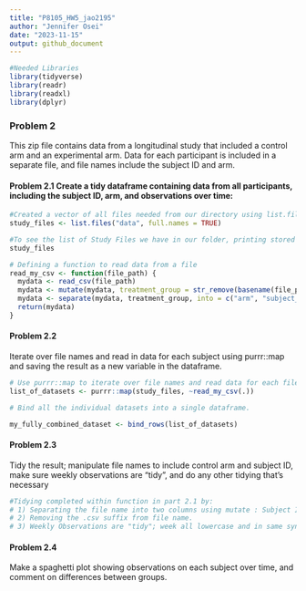 ```yaml
---
title: "P8105_HW5_jao2195"
author: "Jennifer Osei"
date: "2023-11-15"
output: github_document
---
```


```r
#Needed Libraries
library(tidyverse)
library(readr)
library(readxl)
library(dplyr)
```

### Problem 2
This zip file contains data from a longitudinal study that included a control arm and an experimental arm. Data for each participant is included in a separate file, and file names include the subject ID and arm.

#### Problem 2.1 Create a tidy dataframe containing data from all participants, including the subject ID, arm, and observations over time:

```r
#Created a vector of all files needed from our directory using list.files() function.
study_files <- list.files("data", full.names = TRUE)

#To see the list of Study Files we have in our folder, printing stored variable above.
study_files

# Defining a function to read data from a file
read_my_csv <- function(file_path) {
  mydata <- read_csv(file_path)
  mydata <- mutate(mydata, treatment_group = str_remove(basename(file_path), "\\.csv")) #Remove .csv
  mydata <- separate(mydata, treatment_group, into = c("arm", "subject_id"), sep = "_") #creating 2 columns one for Subject Arm and the other for Subject ID from the filename. 
  return(mydata)
}
```

#### Problem 2.2 
Iterate over file names and read in data for each subject using purrr::map and saving the result as a new variable in the dataframe.

```r
# Use purrr::map to iterate over file names and read data for each file.
list_of_datasets <- purrr::map(study_files, ~read_my_csv(.))

# Bind all the individual datasets into a single dataframe.

my_fully_combined_dataset <- bind_rows(list_of_datasets)
```

#### Problem 2.3
Tidy the result; manipulate file names to include control arm and subject ID, make sure weekly observations are “tidy”, and do any other tidying that’s necessary

```r
#Tidying completed within function in part 2.1 by:
# 1) Separating the file name into two columns using mutate : Subject ID and Arm 
# 2) Removing the .csv suffix from file name.
# 3) Weekly Observations are "tidy"; week all lowercase and in same syntax, week_1 to week_8, across the whole datafile. 
```

#### Problem 2.4
Make a spaghetti plot showing observations on each subject over time, and comment on differences between groups.

```r

```

